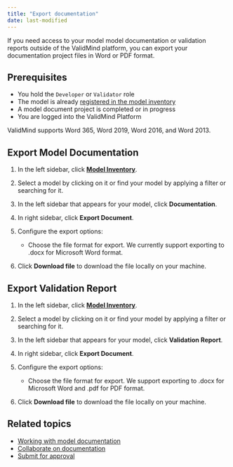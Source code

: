 ```yaml
---
title: "Export documentation"
date: last-modified
---
```


If you need access to your model model documentation or validation reports outside of the ValidMind platform, you can export your documentation project files in Word or PDF format.

## Prerequisites

* You hold the `Developer` or `Validator` role
* The model is already [registered in the model inventory](register-models-in-model-inventory.qmd)
* A model document project is completed or in progress
* You are logged into the ValidMind Platform

ValidMind supports Word 365, Word 2019, Word 2016, and Word 2013.

## Export Model Documentation

1. In the left sidebar, click [**Model Inventory**](https://app.prod.validmind.ai/model-inventory).

2. Select a model by clicking on it or find your model by applying a filter or searching for it.

3. In the left sidebar that appears for your model, click **Documentation**.

3. In right sidebar, click **Export Document**.

4. Configure the export options:

   <!--- - Check **Include comment threads** to include comment threads in the exported file.
   - Check **Section activity logs** to include a history of changes in each section of the documentation. --->
   - Choose the file format for export. We currently support exporting to .docx for Microsoft Word format.

5. Click **Download file** to download the file locally on your machine.

## Export Validation Report

1. In the left sidebar, click [**Model Inventory**](https://app.prod.validmind.ai/model-inventory).

2. Select a model by clicking on it or find your model by applying a filter or searching for it.

<!--- NR Mar 2024 this option does not yet exist --->
3. In the left sidebar that appears for your model, click **Validation Report**.

3. In right sidebar, click **Export Document**.

4. Configure the export options:

   <!--- - Check **Include comment threads** to include comment threads in the exported file.
   - Check **Section activity logs** to include a history of changes in each section of the documentation. --->
   - Choose the file format for export. We support exporting to .docx for Microsoft Word and .pdf for PDF format.

5. Click **Download file** to download the file locally on your machine.

<!---
## Troubleshooting

[Include any common issues or errors that may arise during the task and how to resolve them.]
--->

## Related topics

* [Working with model documentation](working-with-model-documentation.qmd)
* [Collaborate on documentation](collaborate-on-documentation.qmd)
* [Submit for approval](submit-for-approval.qmd)
